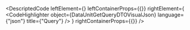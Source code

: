 
<DescriptedCode
  leftElement={<DataUnitGetQueryDTODesc />}
  leftContainerProps={{}}
  rightElement={
    <CodeHighlighter
      object={DataUnitGetQueryDTOVisualJson}
      language={"json"}
      title={"Query"}
    />
  }
  rightContainerProps={{}}
/>
